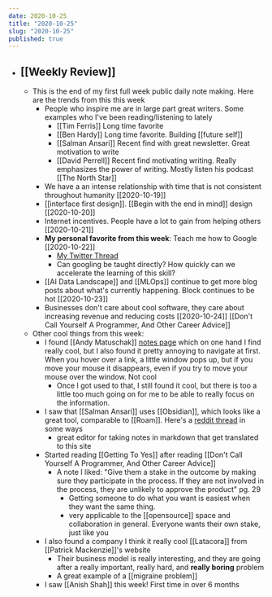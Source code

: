 ```yaml
---
date: 2020-10-25
title: "2020-10-25"
slug: "2020-10-25"
published: true
---
```

- ## [[Weekly Review]]
    - This is the end of my first full week public daily note making. Here are the trends from this this week
        - People who inspire me are in large part great writers. Some examples who I've been reading/listening to lately
            - [[Tim Ferris]] Long time favorite
            - [[Ben Hardy]] Long time favorite. Building [[future self]]
            - [[Salman Ansari]] Recent find with great newsletter. Great motivation to write
            -  [[David Perrell]] Recent find motivating writing. Really emphasizes the power of writing. Mostly listen his podcast [[The North Star]]
        - We have a an intense relationship with time that is not consistent throughout humanity [[2020-10-19]]
        - [[interface first design]]. [[Begin with the end in mind]] design [[2020-10-20]]
        - Internet incentives. People have a lot to gain from helping others [[2020-10-21]]
        - **My personal favorite from this week**: Teach me how to Google [[2020-10-22]]
            - [My Twitter Thread](https://twitter.com/nicktorba/status/1319252464743448576?s=20)
            - Can googling be taught directly? How quickly can we accelerate the learning of this skill?
        - [[AI Data Landscape]] and [[MLOps]] continue to get more blog posts about what's currently happening. Block continues to be hot [[2020-10-23]]
        - Businesses don't care about cool software, they care about increasing revenue and reducing costs [[2020-10-24]] [[Don't Call Yourself A Programmer, And Other Career Advice]] 
    - Other cool things from this week:
        - I found [[Andy Matuschak]] [notes page](https://notes.andymatuschak.org/About_these_notes) which on one hand I find really cool, but I also found it pretty annoying to navigate at first. When you hover over a link, a little window pops up, but if you move your mouse it disappears, even if you try to move your mouse over the window. Not cool
            - Once I got used to that, I still found it cool, but there is too a little too much going on for me to be able to really focus on the information. 
        - I saw that [[Salman Ansari]] uses [[Obsidian]], which looks like a great tool, comparable to [[Roam]]. Here's a [reddit thread](https://www.reddit.com/r/RoamResearch/comments/gsve57/roam_research_vs_obsidian/) in some ways
            - great editor for taking notes in markdown that get translated to this site
        - Started reading [[Getting To Yes]] after reading [[Don't Call Yourself A Programmer, And Other Career Advice]]
            - A note I liked: "Give them a stake in the outcome by making sure they participate in the process. If they are not involved in the process, they are unlikely to approve the product" pg. 29
                - Getting someone to do what you want is easiest when they want the same thing. 
                - very applicable to the [[opensource]] space and collaboration in general. Everyone wants their own stake, just like you 
        - I also found a company I think it really cool [[Latacora]] from [[Patrick Mackenzie]]'s website
            - Their business model is really interesting, and they are going after a really important, really hard, and **really boring** problem
            - A great example of a [[migraine problem]]
        - I saw [[Anish Shah]] this week! First time in over 6 months
